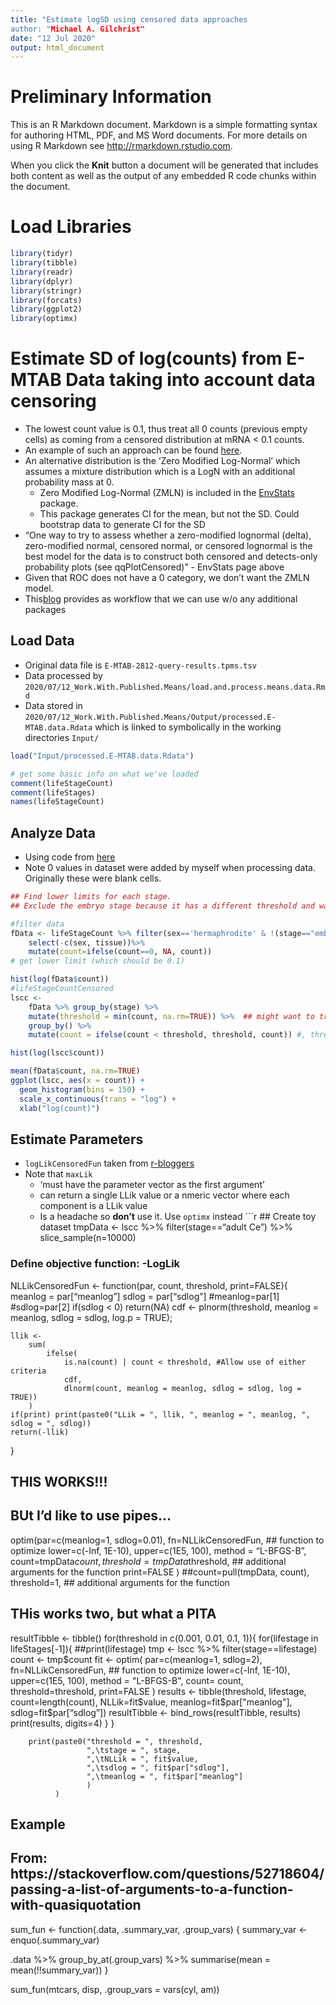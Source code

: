 ```yaml
---
title: "Estimate logSD using censored data approaches
author: "Michael A. Gilchrist"
date: "12 Jul 2020"
output: html_document
---
```


# Preliminary Information
This is an R Markdown document. Markdown is a simple formatting syntax for authoring HTML, PDF, and MS Word documents. For more details on using R Markdown see <http://rmarkdown.rstudio.com>.

When you click the **Knit** button a document will be generated that includes both content as well as the output of any embedded R code chunks within the document. 


# Load Libraries
```r
library(tidyr)
library(tibble)
library(readr)
library(dplyr)
library(stringr)
library(forcats)
library(ggplot2)
library(optimx)
```

# Estimate SD of log(counts) from E-MTAB Data taking into account data censoring 
- The lowest count value is 0.1, thus treat all 0 counts (previous empty cells) as coming from a censored distribution at mRNA < 0.1 counts.
- An example of such an approach can be found [here](https://www.r-bloggers.com/fitting-censored-log-normal-data-2/).
- An alternative distribution is the 'Zero Modified Log-Normal' which assumes a mixture distribution which is a LogN with an additional probability mass at 0.
	- Zero Modified Log-Normal (ZMLN)  is included in the [EnvStats](http://finzi.psych.upenn.edu/R/library/EnvStats/html/ZeroModifiedLognormal.html) package.
	- This package generates CI for the mean, but not the SD.
   Could bootstrap data to generate CI for the SD
- "One way to try to assess whether a zero-modified lognormal (delta), zero-modified normal, censored normal, or censored lognormal is the best model for the data is to construct both censored and detects-only probability plots (see qqPlotCensored)" - EnvStats page above
- Given that ROC does not have a 0 category, we don't want the ZMLN model.
- This[blog](https://www.r-bloggers.com/fitting-censored-log-normal-data-2/) provides as workflow that we can use w/o any additional packages

## Load Data
- Original data file is `E-MTAB-2812-query-results.tpms.tsv`
- Data processed by `2020/07/12_Work.With.Published.Means/load.and.process.means.data.Rmd`
- Data stored in `2020/07/12_Work.With.Published.Means/Output/processed.E-MTAB.data.Rdata` which is linked to symbolically in the working directories `Input/`

```r

load("Input/processed.E-MTAB.data.Rdata")

# get some basic info on what we've loaded
comment(lifeStageCount) 
comment(lifeStages)
names(lifeStageCount)
```


## Analyze Data
- Using code from [here](https://www.r-bloggers.com/fitting-censored-log-normal-data-2/)
- Note 0 values in dataset were added by myself when processing data. 
Originally these were blank cells.
```r

## Find lower limits for each stage.
## Exclude the embryo stage because it has a different threshold and was generated using a different pipeline (mine!)

#filter data
fData <- lifeStageCount %>% filter(sex=='hermaphrodite' & !(stage=="embryo Ce"))%>%
    select(-c(sex, tissue))%>%
    mutate(count=ifelse(count==0, NA, count))
# get lower limit (which should be 0.1)

hist(log(fData$count))
#lifeStageCountCensored
lscc <-
    fData %>% group_by(stage) %>%
    mutate(threshold = min(count, na.rm=TRUE)) %>%  ## might want to try using threshold set to 1
    group_by() %>%
    mutate(count = ifelse(count < threshold, threshold, count)) #, threshold=NULL)

hist(log(lscc$count))

mean(fData$count, na.rm=TRUE)
ggplot(lscc, aes(x = count)) +
  geom_histogram(bins = 150) +
  scale_x_continuous(trans = "log") +
  xlab("log(count)")
```
## Estimate Parameters
- `logLikCensoredFun` taken from [r-bloggers](https://www.r-bloggers.com/fitting-censored-log-normal-data-2/)
- Note that `maxLik` 
	- 'must have the parameter vector as the first argument'
	- can return a single LLik value or a nmeric vector where each component is a LLik value
	- Is a headache so **don't** use it.
	Use `optimx` instead
```r


## Create toy dataset
tmpData  <- lscc %>% filter(stage=="adult Ce") %>% slice_sample(n=10000) 

### Define objective function: -LogLik
NLLikCensoredFun <- function(par, count, threshold, print=FALSE){
    meanlog = par["meanlog"]
    sdlog = par["sdlog"]
    #meanlog=par[1]
    #sdlog=par[2]
   if(sdlog < 0) return(NA)
    cdf <-
        plnorm(threshold, meanlog = meanlog, sdlog = sdlog, log.p = TRUE);



    
    llik <-
        sum(
            ifelse(
                is.na(count) | count < threshold, #Allow use of either criteria
                cdf,
                dlnorm(count, meanlog = meanlog, sdlog = sdlog, log = TRUE))
        )
    if(print) print(paste0("LLik = ", llik, ", meanlog = ", meanlog, ", sdlog = ", sdlog))
    return(-llik)
}


## THIS WORKS!!!
## BUt I'd like to use pipes... 
optim(par=c(meanlog=1, sdlog=0.01),
      fn=NLLikCensoredFun, ## function to optimize
      lower=c(-Inf, 1E-10),
      upper=c(1E5, 100),
      method = "L-BFGS-B",
      count=tmpData$count,
      threshold=tmpData$threshold, ## additional arguments for the function
      print=FALSE
      )
      ##count=pull(tmpData, count), threshold=1, ## additional arguments for the function


## THis works two, but what a PITA
resultTibble <- tibble()
for(threshold in c(0.001, 0.01, 0.1, 1)){
    for(lifestage in lifeStages[-1]){
        ##print(lifestage)
        tmp <- lscc %>% filter(stage==lifestage)
        count <- tmp$count
        fit <-
            optim(
                par=c(meanlog=1, sdlog=2),
                fn=NLLikCensoredFun, ## function to optimize
                lower=c(-Inf, 1E-10),
                upper=c(1E5, 100),
                method = "L-BFGS-B",
                count= count,
                threshold=threshold, 
                print=FALSE
            )
        results <- tibble(threshold, lifestage, count=length(count), NLLik=fit$value, meanlog=fit$par["meanlog"], sdlog=fit$par["sdlog"])
        resultTibble <- bind_rows(resultTibble, results)
        print(results, digits=4)
    }
}

        print(paste0("threshold = ", threshold,
                     ",\tstage = ", stage,
                     ",\tNLLik = ", fit$value,
                     ",\tsdlog = ", fit$par["sdlog"],
                     ",\tmeanlog = ", fit$par["meanlog"]
                     )
              )

## Example
## From: https://stackoverflow.com/questions/52718604/passing-a-list-of-arguments-to-a-function-with-quasiquotation
sum_fun <- function(.data, .summary_var, .group_vars) {
  summary_var <- enquo(.summary_var)

  .data %>%
    group_by_at(.group_vars) %>%
    summarise(mean = mean(!!summary_var))
}

sum_fun(mtcars, disp, .group_vars = vars(cyl, am))
